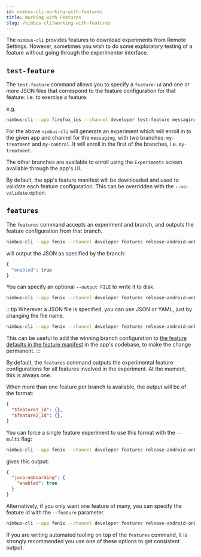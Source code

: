 ```yaml
---
id: nimbus-cli-working-with-features
title: Working with Features
slug: /nimbus-cli/working-with-features
---
```


The `nimbus-cli` provides features to download experiments from Remote Settings. However, sometimes you wish to do some exploratory testing of a feature without going through the experimenter interface.

## `test-feature`

The `test-feature` command allows you to specify a `feature-id` and one or more JSON files that correspond to the feature configuration for that feature: i.e. to exercise a feature.

e.g.

```sh
nimbus-cli --app firefox_ios --channel developer test-feature messaging my-treatment.json my-control.json
```

For the above `nimbus-cli` will generate an experiment which will enroll in to the given app and channel for the `messaging`, with two branches: `my-treatment` and `my-control`. It will enroll in the first of the branches, i.e. `my-treatment`.

The other branches are available to enroll using the `Experiments` screen available through the app's UI.

By default, the app's feature manifest will be downloaded and used to validate each feature configuration. This can be overridden with the `--no-validate` option.

## `features`

The `features` command accepts an experiment and branch, and outputs the feature configuration from that branch.

```sh
nimbus-cli --app fenix --channel developer features release-android-onboarding-redesign --branch treatment-a
```

will output the JSON as specified by the branch:

```sh
{
  "enabled": true
}
```

You can specify an optional  `--output FILE` to write it to disk.

```sh
nimbus-cli --app fenix --channel developer features release-android-onboarding-redesign --branch treatment-a --output new-onboarding.json
```

:::tip
Wherever a JSON file is specified, you can use JSON or YAML, just by changing the file name.

```sh
nimbus-cli --app fenix --channel developer features release-android-onboarding-redesign --branch treatment-a --output new-onboarding.yaml
```

This can be useful to add the winning branch configuration to [the feature defaults in the feature manifest](https://experimenter.info/fml-spec/#feature-defaults) in the app's codebase, to make the change permanent.
:::

By default, the `features` command outputs the experimental feature configurations for all features involved in the experiment. At the moment, this is always one.

When more than one feature per branch is available, the output will be of the format:

```json
{
  "$feature1_id": {},
  "$feature2_id": {},
}
```

You can force a single feature experiment to use this format with the `--multi` flag:

```sh
nimbus-cli --app fenix --channel developer features release-android-onboarding-redesign --branch treatment-a --multi
```

gives this output:
```json
{
  "juno-onboarding": {
    "enabled": true
  }
}
```

Alternatively, if you only want one feature of many, you can specify the feature id with the `--feature` parameter.

```sh
nimbus-cli --app fenix --channel developer features release-android-onboarding-redesign --branch treatment-a --feature juno-onboarding
```

If you are writing automated tooling on top of the `features` command, it is strongly recommended you use one of these options to get consistent output.
